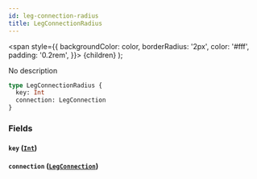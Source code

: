 ```yaml
---
id: leg-connection-radius
title: LegConnectionRadius
---
```


<span
style={{
      backgroundColor: color,
      borderRadius: '2px',
      color: '#fff',
      padding: '0.2rem',
    }}>
{children}
</span>
);

No description

```graphql
type LegConnectionRadius {
  key: Int
  connection: LegConnection
}
```

### Fields

#### `key` ([`Int`](/v1/scalars/int))

#### `connection` ([`LegConnection`](/v1/objects/leg-connection))
